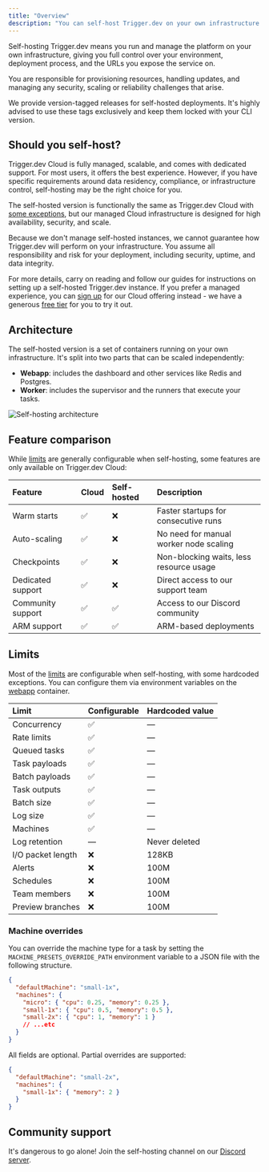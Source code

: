 ```yaml
---
title: "Overview"
description: "You can self-host Trigger.dev on your own infrastructure."
---
```


Self-hosting Trigger.dev means you run and manage the platform on your own infrastructure, giving you full control over your environment, deployment process, and the URLs you expose the service on.

You are responsible for provisioning resources, handling updates, and managing any security, scaling or reliability challenges that arise.

We provide version-tagged releases for self-hosted deployments. It's highly advised to use these tags exclusively and keep them locked with your CLI version.

## Should you self-host?

Trigger.dev Cloud is fully managed, scalable, and comes with dedicated support. For most users, it offers the best experience. However, if you have specific requirements around data residency, compliance, or infrastructure control, self-hosting may be the right choice for you.

The self-hosted version is functionally the same as Trigger.dev Cloud with [some exceptions](#feature-comparison), but our managed Cloud infrastructure is designed for high availability, security, and scale.

Because we don't manage self-hosted instances, we cannot guarantee how Trigger.dev will perform on your infrastructure. You assume all responsibility and risk for your deployment, including security, uptime, and data integrity.

For more details, carry on reading and follow our guides for instructions on setting up a self-hosted Trigger.dev instance. If you prefer a managed experience, you can [sign up](https://cloud.trigger.dev/login) for our Cloud offering instead - we have a generous [free tier](https://trigger.dev/pricing) for you to try it out.

## Architecture

The self-hosted version is a set of containers running on your own infrastructure. It's split into two parts that can be scaled independently:

- **Webapp**: includes the dashboard and other services like Redis and Postgres.
- **Worker**: includes the supervisor and the runners that execute your tasks.

![Self-hosting architecture](./architecture.png)

## Feature comparison

While [limits](#limits) are generally configurable when self-hosting, some features are only available on Trigger.dev Cloud:

| Feature           | Cloud | Self-hosted | Description                             |
| :---------------- | :---- | :---------- | :-------------------------------------- |
| Warm starts       | ✅    | ❌          | Faster startups for consecutive runs    |
| Auto-scaling      | ✅    | ❌          | No need for manual worker node scaling  |
| Checkpoints       | ✅    | ❌          | Non-blocking waits, less resource usage |
| Dedicated support | ✅    | ❌          | Direct access to our support team       |
| Community support | ✅    | ✅          | Access to our Discord community         |
| ARM support       | ✅    | ✅          | ARM-based deployments                   |


## Limits

Most of the [limits](/limits) are configurable when self-hosting, with some hardcoded exceptions. You can configure them via environment variables on the [webapp](/self-hosting/env/webapp) container.

| Limit             | Configurable | Hardcoded value |
| :---------------- | :----------- | :-------------- |
| Concurrency       | ✅           | —               |
| Rate limits       | ✅           | —               |
| Queued tasks      | ✅           | —               |
| Task payloads     | ✅           | —               |
| Batch payloads    | ✅           | —               |
| Task outputs      | ✅           | —               |
| Batch size        | ✅           | —               |
| Log size          | ✅           | —               |
| Machines          | ✅           | —               |
| Log retention     | —            | Never deleted   |
| I/O packet length | ❌           | 128KB           |
| Alerts            | ❌           | 100M            |
| Schedules         | ❌           | 100M            |
| Team members      | ❌           | 100M            |
| Preview branches  | ❌           | 100M            |

### Machine overrides

You can override the machine type for a task by setting the `MACHINE_PRESETS_OVERRIDE_PATH` environment variable to a JSON file with the following structure.

```json
{
  "defaultMachine": "small-1x",
  "machines": {
    "micro": { "cpu": 0.25, "memory": 0.25 },
    "small-1x": { "cpu": 0.5, "memory": 0.5 },
    "small-2x": { "cpu": 1, "memory": 1 }
    // ...etc
  }
}
```

All fields are optional. Partial overrides are supported:

```json
{
  "defaultMachine": "small-2x",
  "machines": {
    "small-1x": { "memory": 2 }
  }
}
```

## Community support

It's dangerous to go alone! Join the self-hosting channel on our [Discord server](https://discord.gg/NQTxt5NA7s).
